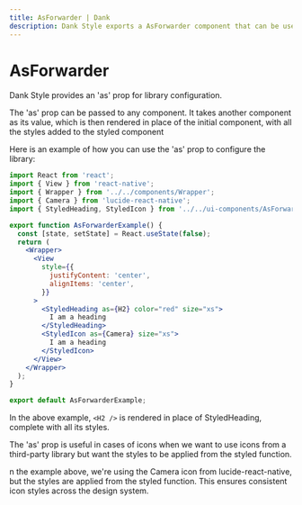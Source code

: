 ```yaml
---
title: AsForwarder | Dank
description: Dank Style exports a AsForwarder component that can be used to configure the library.
---
```



<Meta title="api/AsForwarder" />

# AsForwarder

Dank Style provides an 'as' prop for library configuration.

The 'as' prop can be passed to any component. It takes another component as its value, which is then rendered in place of the initial component, with all the styles added to the styled component

Here is an example of how you can use the 'as' prop to configure the library:

```jsx
import React from 'react';
import { View } from 'react-native';
import { Wrapper } from '../../components/Wrapper';
import { Camera } from 'lucide-react-native';
import { StyledHeading, StyledIcon } from '../../ui-components/AsForwarder';

export function AsForwarderExample() {
  const [state, setState] = React.useState(false);
  return (
    <Wrapper>
      <View
        style={{
          justifyContent: 'center',
          alignItems: 'center',
        }}
      >
        <StyledHeading as={H2} color="red" size="xs">
          I am a heading
        </StyledHeading>
        <StyledIcon as={Camera} size="xs">
          I am a heading
        </StyledIcon>
      </View>
    </Wrapper>
  );
}

export default AsForwarderExample;
```

In the above example, `<H2 />` is rendered in place of StyledHeading, complete with all its styles.

The 'as' prop is useful in cases of icons when we want to use icons from a third-party library but want the styles to be applied from the styled function.

n the example above, we're using the Camera icon from lucide-react-native, but the styles are applied from the styled function. This ensures consistent icon styles across the design system.
